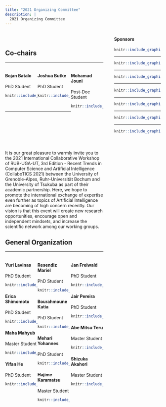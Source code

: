 ```yaml
---
title: "2021 Organizing Committee"
description: |
  2021 Organizing Committee
---
```


<div style="width: 30%; float: right;">

#### Sponsors

<a href = "https://www.tsukuba.ac.jp/en/">

```r
knitr::include_graphics("imgs/ut2.png")
```

</a>

-----

<a href = "https://www.univ-grenoble-alpes.fr/english/">

```r
knitr::include_graphics("imgs/uga2.png")
```
</a>

-----

<a href = "https://www.ruhr-uni-bochum.de/en">

```r
knitr::include_graphics("imgs/rub.png")
```

</a>

-----

<a href = "https://www.cnrs.fr/en">

```r
knitr::include_graphics("imgs/cnrs.png")
```

</a>

-----

<a href = "https://www.univ-grenoble-alpes.fr/english/">

```r
knitr::include_graphics("imgs/region.png")
```

</a>

-----

<a href = "https://air.tsukuba.ac.jp/en/">

```r
knitr::include_graphics("imgs/c_air.png")
```

</a>

-----

<a href = "https://www.grenoble-inp.fr/en">

```r
knitr::include_graphics("imgs/Grenoble_INP.png")
```

</a>


</div>


 
<div style="width: 63%; float: left;">

<br/>


## Co-chairs

-----

<div>

<div style="width: 33%; float: left"> 

#### Bojan Batalo	
PhD Student
```r
knitr::include_graphics("imgs/bojan.jpg")
```

</div>

<div style="width: 33%; float: left"> 

#### Joshua Butke	
PhD Student
```r
knitr::include_graphics("imgs/joshua.jpg")
```

</div>

<div style="width: 33%; float: right"> 

#### Mohamad Jouni 
Post-Doc	Student
```r
knitr::include_graphics("imgs/jouni.png")
```

</div>

<br/>

<br/>
<br/>

<br/>
<br/>
<br/>



-----

<br/>

<br/>
<br/>

<br/>



It is our great pleasure to warmly invite you to the 2021 International Collaborative Workshop of RUB-UGA-UT, 3rd Edition - Recent Trends in Computer Science and Artificial Intelligence (CollaboTICS 2021) between the University of Grenoble-Alpes, Ruhr-Universität Bochum and the University of Tsukuba as part of their academic partnership. Here, we hope to promote the international exchange of expertise even further as topics of Artificial Intelligence are becoming of high concern recently. Our vision is that this event will create new research opportunities, encourage open and independent mindsets, and increase the scientific network among our working groups.






## General Organization

-----

<div style="width: 33%; float: left;"> 


#### Yuri Lavinas
PhD Student
```r
knitr::include_graphics("imgs/myself3.png")
```

<!-- [Personal website](https://yurilavinas.github.io/) -->



#### Erica	Shimomoto
PhD	Student
```r
knitr::include_graphics("imgs/erica.jpg")
```




#### Maha Mahyub
Master Student
```r
knitr::include_graphics("imgs/maha.jpg")
```



#### Yifan He
PhD Student
```r
knitr::include_graphics("imgs/missing_avatar.svg")
```





</div>

<div style="width: 33%; float: left;"> 


#### Resendiz	Mariel
PhD Student
```r
knitr::include_graphics("imgs/mariel.JPG")
```



#### Bourahmoune Katia
PhD	Student
```r
knitr::include_graphics("imgs/katia.jpg")
```



#### Mehari Yohannes
PhD Student
```r
knitr::include_graphics("imgs/mehari.JPG")
```



#### Hajime Karamatsu
Master Student
```r
knitr::include_graphics("imgs/missing_avatar.svg")
```



</div>

<div style="width: 33%; float: right;"> 


#### Jan Freiwald
PhD Student
```r
knitr::include_graphics("imgs/freiwald.jpg")
```



#### Jair Pereira
PhD Student
```r
knitr::include_graphics("imgs/jair.jpeg")
```




#### Abe Mitsu Teru
Master Student
```r
knitr::include_graphics("imgs/abe.jpg")
```




#### Shizuka Akahori
Master Student
```r
knitr::include_graphics("imgs/shizuka.jpg")
```



</div>


</div>
